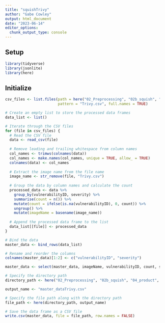 ```yaml
---
title: "squishTrivy"
author: "Gabe Cowley"
output: html_document
date: "2023-06-14"
editor_options: 
  chunk_output_type: console
---
```


## Setup


```r
library(tidyverse)
library(jsonlite)
library(here)
```

## Initialize

```r

csv_files <- list.files(path = here("02_Preprocessing", "02b_squish", "01_input", "Trivy"),
                        pattern = "Trivy.csv", full.names = TRUE)

# Create an empty list to store the processed data frames
data_list <- list()

# Iterate through the CSV files
for (file in csv_files) {
  # Read the CSV file
  data <- read_csv(file)
  
  # Remove leading and trailing whitespace from column names
  col_names <- trimws(colnames(data))
  col_names <- make.names(col_names, unique = TRUE, allow_ = TRUE)
  colnames(data) <- col_names
  
  # Extract the image name from the file name
  image_name <- str_remove(file, "Trivy.csv")
  
  # Group the data by column names and calculate the count
  processed_data <- data %>%
    group_by(vulnerabilityID, severity) %>%
    summarise(count = n()) %>%
    mutate(count = ifelse(is.na(vulnerabilityID), 0, count)) %>%
    ungroup() %>%
    mutate(imageName = basename(image_name))
  
  # Append the processed data frame to the list
  data_list[[file]] <- processed_data
}
```

```r
# Bind the data
master_data <- bind_rows(data_list)
```

```r
# Rename and reorder the columns
colnames(master_data)[1:2] <- c("vulnerabilityID", "severity")

master_data <- select(master_data, imageName, vulnerabilityID, count, severity)
```

```r
# Specify the directory path
directory_path <- here("02_Preprocessing", "02b_squish", "04_product", "Trivy")

output_name <- "master_dataTrivy.csv"

# Specify the file path along with the directory path
file_path <- here(directory_path, output_name)

# Save the data frame as a CSV file
write.csv(master_data, file = file_path, row.names = FALSE)

```